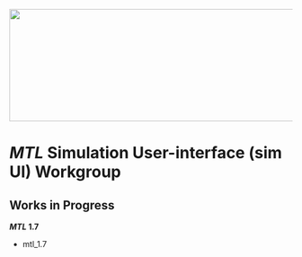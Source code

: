 <img src = "https://github.com/lzim/teampsd/blob/teampsd_style/teampsd_logo/team_psd_logo_sm.png"
     height = "200" width = "600">  

# *MTL* Simulation User-interface (sim UI) Workgroup

## Works in Progress
  
***MTL* 1.7**
  
- mtl_1.7

